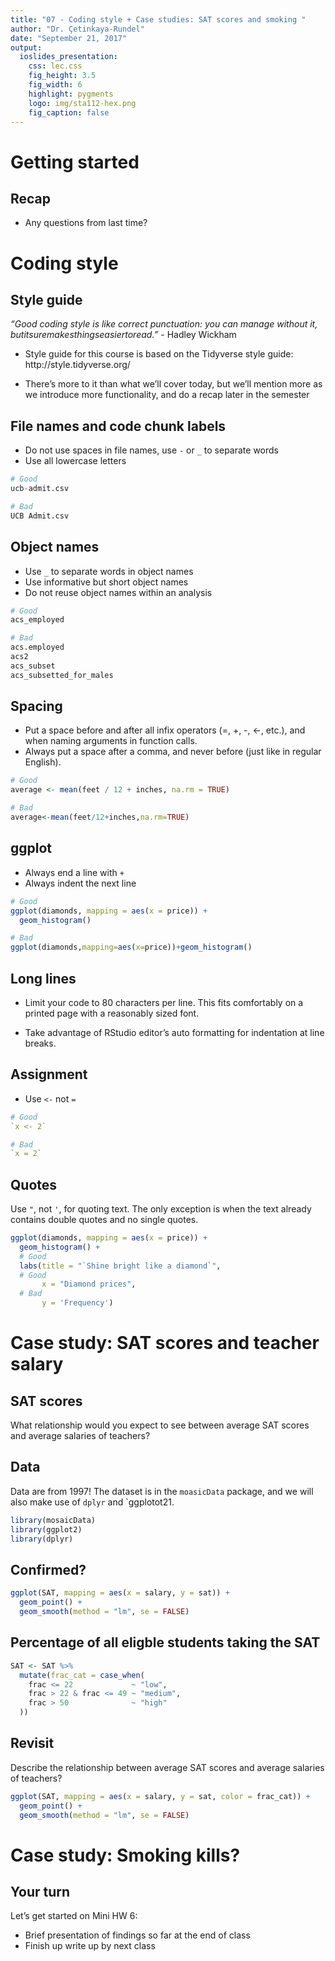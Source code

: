 ```yaml
---
title: "07 - Coding style + Case studies: SAT scores and smoking "
author: "Dr. Çetinkaya-Rundel"
date: "September 21, 2017"
output:
  ioslides_presentation:
    css: lec.css
    fig_height: 3.5
    fig_width: 6
    highlight: pygments
    logo: img/sta112-hex.png
    fig_caption: false
---
```


# Getting started

## Recap

- Any questions from last time?

# Coding style

## Style guide

*"Good coding style is like correct punctuation: you can manage without it, butitsuremakesthingseasiertoread."*
- Hadley Wickham

- Style guide for this course is based on the Tidyverse style guide: http://style.tidyverse.org/

- There's more to it than what we'll cover today, but we'll mention more as we introduce more functionality, and do a recap later in the semester

## File names and code chunk labels

- Do not use spaces in file names, use `-` or `_` to separate words
- Use all lowercase letters

```r
# Good
ucb-admit.csv

# Bad
UCB Admit.csv
```

## Object names

- Use `_` to separate words in object names
- Use informative but short object names
- Do not reuse object names within an analysis

```r
# Good
acs_employed

# Bad
acs.employed
acs2
acs_subset
acs_subsetted_for_males
```

## Spacing

- Put a space before and after all infix operators (=, +, -, <-, etc.), and when naming arguments in function calls. 
- Always put a space after a comma, and never before (just like in regular English).

```r
# Good
average <- mean(feet / 12 + inches, na.rm = TRUE)

# Bad
average<-mean(feet/12+inches,na.rm=TRUE)
```

## ggplot

- Always end a line with `+`
- Always indent the next line

```r
# Good
ggplot(diamonds, mapping = aes(x = price)) +
  geom_histogram()

# Bad
ggplot(diamonds,mapping=aes(x=price))+geom_histogram()
```

## Long lines

- Limit your code to 80 characters per line. This fits comfortably on a printed page with a reasonably sized font.

- Take advantage of RStudio editor's auto formatting for indentation at line breaks.

## Assignment

- Use `<-` not `=`

```r
# Good
`x <- 2`

# Bad
`x = 2`
```

## Quotes

Use `"`, not `'`, for quoting text. The only exception is when the text already contains double quotes and no single quotes.

```r
ggplot(diamonds, mapping = aes(x = price)) +
  geom_histogram() +
  # Good
  labs(title = "`Shine bright like a diamond`",
  # Good
       x = "Diamond prices",
  # Bad
       y = 'Frequency')
```

# Case study: SAT scores and teacher salary

## SAT scores

<div id="question">
What relationship would you expect to see between average SAT scores and average salaries of teachers?
</div>

## Data

Data are from 1997! The dataset is in the `moasicData` package, and we will also make use of `dplyr` and `ggplotot21.

```r
library(mosaicData)
library(ggplot2)
library(dplyr)
```

## Confirmed?

```r
ggplot(SAT, mapping = aes(x = salary, y = sat)) +
  geom_point() +
  geom_smooth(method = "lm", se = FALSE)
```

## Percentage of all eligble students taking the SAT

```r
SAT <- SAT %>%
  mutate(frac_cat = case_when(
    frac <= 22             ~ "low",
    frac > 22 & frac <= 49 ~ "medium",
    frac > 50              ~ "high"
  ))
```

## Revisit

<div id="question">
Describe the relationship between average SAT scores and average salaries of teachers?
</div>

```r
ggplot(SAT, mapping = aes(x = salary, y = sat, color = frac_cat)) +
  geom_point() +
  geom_smooth(method = "lm", se = FALSE)
```

# Case study: Smoking kills?

## Your turn

Let's get started on Mini HW 6: 

- Brief presentation of findings so far at the end of class
- Finish up write up by next class
